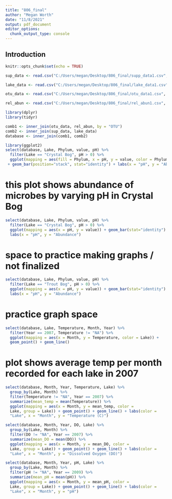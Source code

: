 ```yaml
---
title: "806_final"
author: "Megan Worth"
date: "11/8/2021"
output: pdf_document
editor_options: 
  chunk_output_type: console
---
```

## Introduction

```r
knitr::opts_chunk$set(echo = TRUE)
```

```r

sup_data <- read.csv("C:/Users/megan/Desktop/806_final/supp_data1.csv", stringsAsFactors = TRUE)

lake_data <- read.csv("C:/Users/megan/Desktop/806_final/lake_data1.csv", stringsAsFactors = TRUE)

otu_data <- read.csv("C:/Users/megan/Desktop/806_final/otu_data1.csv", stringsAsFactors = TRUE)

rel_abun <- read.csv("C:/Users/megan/Desktop/806_final/rel_abun1.csv", stringsAsFactors = TRUE)

```

```r
library(dplyr)
library(tidyr)
```

```r

comb1 <- inner_join(otu_data, rel_abun, by = "OTU")
comb2 <- inner_join(sup_data, lake_data)
database <- inner_join(comb1, comb2)


```

```r

library(ggplot2)
select(database, Lake, Phylum, value, pH) %>%
  filter(Lake == "Crystal Bog", pH > 0) %>% 
  ggplot(mapping = aes(fill = Phylum, x = pH, y = value, color = Phylum))
 + geom_bar(position="stack", stat="identity") + labs(x = "pH", y = "Abundance")

```

# this plot shows abundance of microbes by varying pH in Crystal Bog
```r

select(database, Lake, Phylum, value, pH) %>%
  filter(Lake == "Crystal Bog", pH > 0) %>% 
  ggplot(mapping = aes(x = pH, y = value)) + geom_bar(stat="identity") + 
  labs(x = "pH", y = "Abundance")

```
# space to practice making graphs / not finalized
```r

select(database, Lake, Phylum, value, pH) %>%
  filter(Lake == "Trout Bog", pH > 0) %>% 
  ggplot(mapping = aes(x = pH, y = value)) + geom_bar(stat="identity") + 
  labs(x = "pH", y = "Abundance")

```
# practice graph space
```r

select(database, Lake, Temperature, Month, Year) %>%
  filter(Year == 2007, Temperature != "NA") %>% 
  ggplot(mapping = aes(x = Month, y = Temperature, color = Lake)) +
  geom_point() + geom_line()

```

# plot shows average temp per month recorded for each lake in 2007
```r

select(database, Month, Year, Temperature, Lake) %>%
  group_by(Lake, Month) %>%
  filter(Temperature != "NA", Year == 2007) %>%
  summarize(mean_temp = mean(Temperature)) %>%
  ggplot(mapping = aes(x = Month, y = mean_temp, color = 
  Lake, group = Lake)) + geom_point() + geom_line() + labs(color = 
  "Lake", x = "Month", y = "Temperature (C)")

```

```r

select(database, Month, Year, DO, Lake) %>%
  group_by(Lake, Month) %>%
  filter(DO != "NA", Year == 2007) %>%
  summarize(mean_DO = mean(DO)) %>%
  ggplot(mapping = aes(x = Month, y = mean_DO, color = 
  Lake, group = Lake)) + geom_point() + geom_line() + labs(color = 
  "Lake", x = "Month", y = "Dissolved Oxygen (DO)")

```

```r

select(database, Month, Year, pH, Lake) %>%
  group_by(Lake, Month) %>%
  filter(pH != "NA", Year == 2009) %>%
  summarize(mean_pH = mean(pH)) %>%
  ggplot(mapping = aes(x = Month, y = mean_pH, color = 
  Lake, group = Lake)) + geom_point() + geom_line() + labs(color = 
  "Lake", x = "Month", y = "pH")

```



